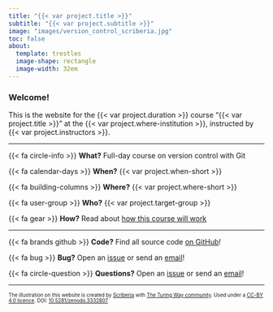 ```yaml
---
title: "{{< var project.title >}}"
subtitle: "{{< var project.subtitle >}}"
image: "images/version_control_scriberia.jpg"
toc: false
about:
  template: trestles
  image-shape: rectangle
  image-width: 32em
---
```


### Welcome!

This is the website for the {{< var project.duration >}} course "{{< var project.title >}}" at the {{< var project.where-institution >}}, instructed by {{< var project.instructors >}}.

---

{{< fa circle-info >}} **What?** Full-day course on version control with Git

{{< fa calendar-days >}} **When?** {{< var project.when-short >}}

{{< fa building-columns >}} **Where?** {{< var project.where-short >}}

{{< fa user-group >}} **Who?** {{< var project.target-group >}}

{{< fa gear >}} **How?** Read about [how this course will work](mechanics.qmd)

---

{{< fa brands github >}} **Code?** Find all source code [on GitHub]({{< var links.github >}})!

{{< fa bug >}} **Bug?** Open an [issue]({{< var links.issues >}}) or send an [email]({{< var links.mailto >}})!

{{< fa circle-question >}} **Questions?** Open an [issue]({{< var links.issues >}}) or send an [email]({{< var links.mailto >}})!

---

::: {style="font-size: 70%;"}
The illustration on this website is created by [Scriberia](https://www.scriberia.com/) with [The Turing Way community](https://the-turing-way.netlify.app/welcome). Used under a [CC-BY 4.0 licence](https://creativecommons.org/licenses/by/4.0/). DOI: [10.5281/zenodo.3332807](https://doi.org/10.5281/zenodo.3695300)
:::
